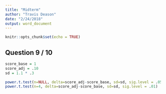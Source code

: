 ```yaml
---
title: "Midterm"
author: "Travis Deason"
date: "2/24/2018"
output: word_document
---
```


```r
knitr::opts_chunk$set(echo = TRUE)
```

## Question 9 / 10
```r
score_base = 1
score_adj = .10
sd = 1.1 * .3

power.t.test(n=NULL, delta=score_adj-score_base, sd=sd, sig.level = .05, power=.8)
power.t.test(n=4, delta=score_adj-score_base, sd=sd, sig.level = .01)
```


